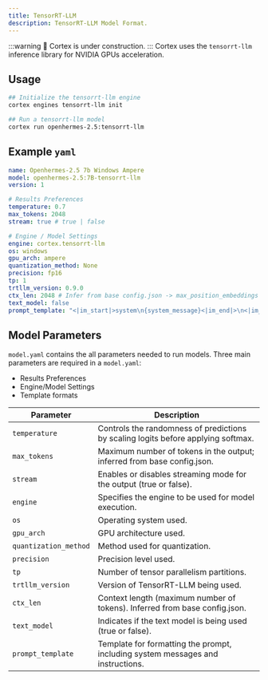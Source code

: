 ```yaml
---
title: TensorRT-LLM
description: TensorRT-LLM Model Format.
---
```


:::warning
🚧 Cortex is under construction.
:::
Cortex uses the `tensorrt-llm` inference library for NVIDIA GPUs acceleration.

## Usage
```bash
## Initialize the tensorrt-llm engine
cortex engines tensorrt-llm init

## Run a tensorrt-llm model
cortex run openhermes-2.5:tensorrt-llm
```
## Example `yaml`
```yaml
name: Openhermes-2.5 7b Windo‌ws Am‌‌pere
model: openhermes-2.5:7B-tensorrt-llm
version: 1

# Results Preferences
temperature: 0.7
max_tokens: 2048
stream: true # true | false

# Engine / Model Settings
engine: cortex.tensorrt-llm
os: windows
gpu_arch: ampere
quantization_method: None
precision: fp16
tp: 1
trtllm_version: 0.9.0
ctx_len: 2048 # Infer from base config.json -> max_position_embeddings
text_model: false
prompt_template: "<|im_start|>system\n{system_message}<|im_end|>\n<|im_start|>user\n{prompt}<|im_end|>\n<|im_start|>assistant\n"

```
## Model Parameters
`model.yaml` contains the all parameters needed to run models. Three main parameters are required in a `model.yaml`:
- Results Preferences
- Engine/Model Settings
- Template formats

| **Parameter**          | **Description**                                                                      |
|------------------------|--------------------------------------------------------------------------------------|
| `temperature`          | Controls the randomness of predictions by scaling logits before applying softmax.     |
| `max_tokens`           | Maximum number of tokens in the output; inferred from base config.json.               |
| `stream`               | Enables or disables streaming mode for the output (true or false).                    |
| `engine`               | Specifies the engine to be used for model execution.      |
| `os`                   | Operating system used.                                               |
| `gpu_arch`             | GPU architecture used.                                                   |
| `quantization_method`  | Method used for quantization.                                            |
| `precision`            | Precision level used.                                                   |
| `tp`                   | Number of tensor parallelism partitions.                                             |
| `trtllm_version`       | Version of TensorRT-LLM being used.                                                  |
| `ctx_len`              | Context length (maximum number of tokens). Inferred from base config.json.            |
| `text_model`           | Indicates if the text model is being used (true or false).                           |
| `prompt_template`      | Template for formatting the prompt, including system messages and instructions.      |
